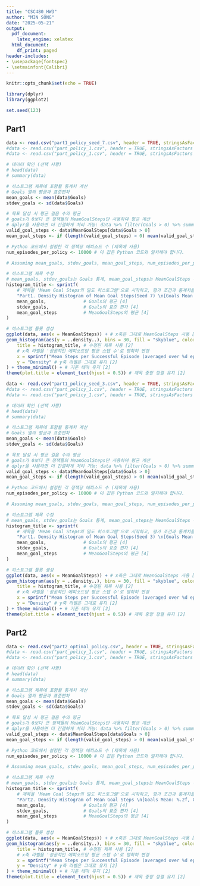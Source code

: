 ```yaml
---
title: "CSC480_HW3"
author: "MIN SONG"
date: "2025-05-21"
output:
  pdf_document:
    latex_engine: xelatex
  html_document:
    df_print: paged
header-includes:
- \usepackage{fontspec}
- \setmainfont{Calibri}
---
```


```r
knitr::opts_chunk$set(echo = TRUE)
```

```r
library(dplyr)
library(ggplot2)

set.seed(123)
```

## Part1
```r
data <- read.csv("part1_policy_seed_7.csv", header = TRUE, stringsAsFactors = TRUE)
#data <- read.csv("part_policy_1.csv", header = TRUE, stringsAsFactors = TRUE)
#data <- read.csv("part_policy_1.csv", header = TRUE, stringsAsFactors = TRUE)

# 데이터 확인 (선택 사항)
# head(data)
# summary(data)

# 히스토그램 제목에 포함될 통계치 계산
# Goals 열의 평균과 표준편차
mean_goals <- mean(data$Goals)
stdev_goals <- sd(data$Goals)

# 목표 달성 시 평균 걸음 수의 평균
# goals가 0보다 큰 정책들의 MeanGoalSteps만 사용하여 평균 계산
# dplyr을 사용하면 더 간결하게 처리 가능: data %>% filter(Goals > 0) %>% summarize(mean_steps = mean(MeanGoalSteps))
valid_goal_steps <- data$MeanGoalSteps[data$Goals > 0]
mean_goal_steps <- if (length(valid_goal_steps) > 0) mean(valid_goal_steps) else 0

# Python 코드에서 설정한 각 정책당 에피소드 수 (제목에 사용)
num_episodes_per_policy <- 10000 # 이 값은 Python 코드와 일치해야 합니다.

# Assuming mean_goals, stdev_goals, mean_goal_steps, num_episodes_per_policy, nrow(data) are calculated [1, 4]

# 히스토그램 제목 수정
# mean_goals, stdev_goals는 Goals 통계, mean_goal_steps는 MeanGoalSteps 통계를 나타냄
histogram_title <- sprintf(
    # 제목을 'Mean Goal Steps의 밀도 히스토그램'으로 시작하고, 평가 조건과 통계치를 포함
    "Part1. Density Histogram of Mean Goal Steps(Seed 7) \n[Goals Mean: %.2f, Goals Stdev: %.2f, Mean Goal Steps Mean: %.2f]",
    mean_goals,              # Goals의 평균 [4]
    stdev_goals,             # Goals의 표준 편차 [4]
    mean_goal_steps          # MeanGoalSteps의 평균 [4]
)

# 히스토그램 플롯 생성
ggplot(data, aes(x = MeanGoalSteps)) + # x축은 그대로 MeanGoalSteps 사용 [1]
geom_histogram(aes(y = ..density..), bins = 30, fill = "skyblue", color = "black") + labs( # [2]
    title = histogram_title, # 수정된 제목 사용 [2]
    # x축 라벨을 '성공적인 에피소드당 평균 스텝 수'로 명확히 변경
    x = sprintf("Mean Steps per Successful Episode (averaged over %d episodes)", num_episodes_per_policy),
    y = "Density" # y축 라벨은 그대로 유지 [2]
) + theme_minimal() + # 기존 테마 유지 [2]
theme(plot.title = element_text(hjust = 0.5)) # 제목 중앙 정렬 유지 [2]
```

```r
data <- read.csv("part1_policy_seed_3.csv", header = TRUE, stringsAsFactors = TRUE)
#data <- read.csv("part_policy_1.csv", header = TRUE, stringsAsFactors = TRUE)
#data <- read.csv("part_policy_1.csv", header = TRUE, stringsAsFactors = TRUE)

# 데이터 확인 (선택 사항)
# head(data)
# summary(data)

# 히스토그램 제목에 포함될 통계치 계산
# Goals 열의 평균과 표준편차
mean_goals <- mean(data$Goals)
stdev_goals <- sd(data$Goals)

# 목표 달성 시 평균 걸음 수의 평균
# goals가 0보다 큰 정책들의 MeanGoalSteps만 사용하여 평균 계산
# dplyr을 사용하면 더 간결하게 처리 가능: data %>% filter(Goals > 0) %>% summarize(mean_steps = mean(MeanGoalSteps))
valid_goal_steps <- data$MeanGoalSteps[data$Goals > 0]
mean_goal_steps <- if (length(valid_goal_steps) > 0) mean(valid_goal_steps) else 0

# Python 코드에서 설정한 각 정책당 에피소드 수 (제목에 사용)
num_episodes_per_policy <- 10000 # 이 값은 Python 코드와 일치해야 합니다.

# Assuming mean_goals, stdev_goals, mean_goal_steps, num_episodes_per_policy, nrow(data) are calculated [1, 4]

# 히스토그램 제목 수정
# mean_goals, stdev_goals는 Goals 통계, mean_goal_steps는 MeanGoalSteps 통계를 나타냄
histogram_title <- sprintf(
    # 제목을 'Mean Goal Steps의 밀도 히스토그램'으로 시작하고, 평가 조건과 통계치를 포함
    "Part1. Density Histogram of Mean Goal Steps(Seed 3) \n[Goals Mean: %.2f, Goals Stdev: %.2f, Mean Goal Steps Mean: %.2f]",
    mean_goals,              # Goals의 평균 [4]
    stdev_goals,             # Goals의 표준 편차 [4]
    mean_goal_steps          # MeanGoalSteps의 평균 [4]
)

# 히스토그램 플롯 생성
ggplot(data, aes(x = MeanGoalSteps)) + # x축은 그대로 MeanGoalSteps 사용 [1]
geom_histogram(aes(y = ..density..), bins = 30, fill = "skyblue", color = "black") + labs( # [2]
    title = histogram_title, # 수정된 제목 사용 [2]
    # x축 라벨을 '성공적인 에피소드당 평균 스텝 수'로 명확히 변경
    x = sprintf("Mean Steps per Successful Episode (averaged over %d episodes)", num_episodes_per_policy),
    y = "Density" # y축 라벨은 그대로 유지 [2]
) + theme_minimal() + # 기존 테마 유지 [2]
theme(plot.title = element_text(hjust = 0.5)) # 제목 중앙 정렬 유지 [2]
```

## Part2
```r
data <- read.csv("part2_optimal_policy.csv", header = TRUE, stringsAsFactors = TRUE)
#data <- read.csv("part_policy_1.csv", header = TRUE, stringsAsFactors = TRUE)
#data <- read.csv("part_policy_1.csv", header = TRUE, stringsAsFactors = TRUE)

# 데이터 확인 (선택 사항)
# head(data)
# summary(data)

# 히스토그램 제목에 포함될 통계치 계산
# Goals 열의 평균과 표준편차
mean_goals <- mean(data$Goals)
stdev_goals <- sd(data$Goals)

# 목표 달성 시 평균 걸음 수의 평균
# goals가 0보다 큰 정책들의 MeanGoalSteps만 사용하여 평균 계산
# dplyr을 사용하면 더 간결하게 처리 가능: data %>% filter(Goals > 0) %>% summarize(mean_steps = mean(MeanGoalSteps))
valid_goal_steps <- data$MeanGoalSteps[data$Goals > 0]
mean_goal_steps <- if (length(valid_goal_steps) > 0) mean(valid_goal_steps) else 0

# Python 코드에서 설정한 각 정책당 에피소드 수 (제목에 사용)
num_episodes_per_policy <- 10000 # 이 값은 Python 코드와 일치해야 합니다.

# Assuming mean_goals, stdev_goals, mean_goal_steps, num_episodes_per_policy, nrow(data) are calculated [1, 4]

# 히스토그램 제목 수정
# mean_goals, stdev_goals는 Goals 통계, mean_goal_steps는 MeanGoalSteps 통계를 나타냄
histogram_title <- sprintf(
    # 제목을 'Mean Goal Steps의 밀도 히스토그램'으로 시작하고, 평가 조건과 통계치를 포함
    "Part2. Density Histogram of Mean Goal Steps \n[Goals Mean: %.2f, Goals Stdev: %.2f, Mean Goal Steps Mean: %.2f]",
    mean_goals,              # Goals의 평균 [4]
    stdev_goals,             # Goals의 표준 편차 [4]
    mean_goal_steps          # MeanGoalSteps의 평균 [4]
)

# 히스토그램 플롯 생성
ggplot(data, aes(x = MeanGoalSteps)) + # x축은 그대로 MeanGoalSteps 사용 [1]
geom_histogram(aes(y = ..density..), bins = 30, fill = "skyblue", color = "black") + labs( # [2]
    title = histogram_title, # 수정된 제목 사용 [2]
    # x축 라벨을 '성공적인 에피소드당 평균 스텝 수'로 명확히 변경
    x = sprintf("Mean Steps per Successful Episode (averaged over %d episodes)", num_episodes_per_policy),
    y = "Density" # y축 라벨은 그대로 유지 [2]
) + theme_minimal() + # 기존 테마 유지 [2]
theme(plot.title = element_text(hjust = 0.5)) # 제목 중앙 정렬 유지 [2]
```